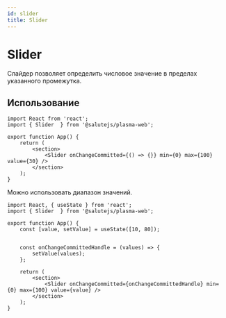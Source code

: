 ```yaml
---
id: slider
title: Slider
---
```



# Slider

Слайдер позволяет определить числовое значение в пределах указанного промежутка.

<Description name="Slider" />
<PropsTable name="Slider" />
<StorybookLink name="Slider" />

## Использование

```tsx live
import React from 'react';
import { Slider  } from '@salutejs/plasma-web';

export function App() {
    return (
        <section>
            <Slider onChangeCommitted={() => {}} min={0} max={100} value={30} />
        </section>
    );
}
```

Можно использовать диапазон значений.

```tsx live
import React, { useState } from 'react';
import { Slider  } from '@salutejs/plasma-web';

export function App() {
    const [value, setValue] = useState([10, 80]);


    const onChangeCommittedHandle = (values) => {
        setValue(values);
    };

    return (
        <section>
            <Slider onChangeCommitted={onChangeCommittedHandle} min={0} max={100} value={value} />
        </section>
    );
}
```